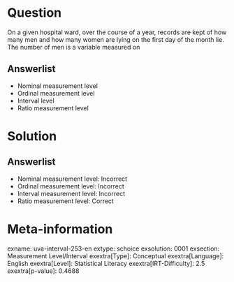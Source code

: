 Question
========

On a given hospital ward, over the course of a year, records are kept of how many men and how many women are lying on the first day of the month lie. The number of men is a variable measured on

Answerlist
----------

* Nominal measurement level
* Ordinal measurement level
* Interval level
* Ratio measurement level

Solution
========

Answerlist
----------

* Nominal measurement level: Incorrect
* Ordinal measurement level: Incorrect
* Interval measurement level: Incorrect
* Ratio measurement level: Correct

Meta-information
================
exname: uva-interval-253-en
extype: schoice
exsolution: 0001
exsection: Measurement Level/Interval
exextra[Type]: Conceptual
exextra[Language]: English
exextra[Level]: Statistical Literacy
exextra[IRT-Difficulty]: 2.5
exextra[p-value]: 0.4688
